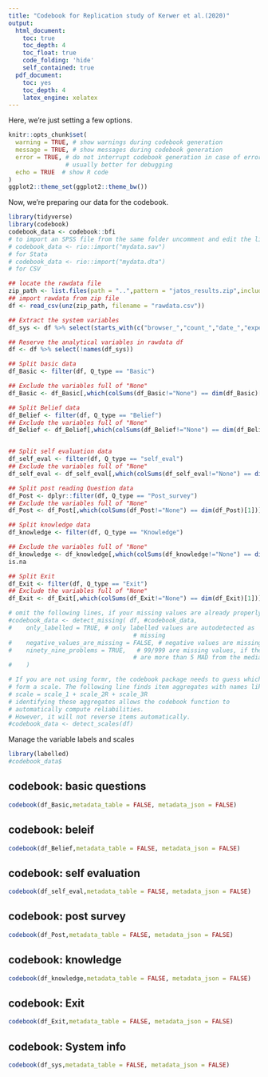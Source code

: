 ```yaml
---
title: "Codebook for Replication study of Kerwer et al.(2020)"
output:
  html_document:
    toc: true
    toc_depth: 4
    toc_float: true
    code_folding: 'hide'
    self_contained: true
  pdf_document:
    toc: yes
    toc_depth: 4
    latex_engine: xelatex
---
```


Here, we're just setting a few options.

```r
knitr::opts_chunk$set(
  warning = TRUE, # show warnings during codebook generation
  message = TRUE, # show messages during codebook generation
  error = TRUE, # do not interrupt codebook generation in case of errors,
                # usually better for debugging
  echo = TRUE  # show R code
)
ggplot2::theme_set(ggplot2::theme_bw())

```

Now, we're preparing our data for the codebook.

```r
library(tidyverse)
library(codebook)
codebook_data <- codebook::bfi
# to import an SPSS file from the same folder uncomment and edit the line below
# codebook_data <- rio::import("mydata.sav")
# for Stata
# codebook_data <- rio::import("mydata.dta")
# for CSV

## locate the rawdata file
zip_path <- list.files(path = "..",pattern = "jatos_results.zip",include.dirs = TRUE,recursive = TRUE,full.names = TRUE)
## import rawdata from zip file
df <- read_csv(unz(zip_path, filename = "rawdata.csv"))

## Extract the system variables
df_sys <- df %>% select(starts_with(c("browser_","count_","date_","experiment_","jatosV","screen_","system_","Start ","Last ","Duration","Batch","Worker ","State","Message")))

## Reserve the analytical variables in rawdata df
df <- df %>% select(!names(df_sys))

## Split basic data
df_Basic <- filter(df, Q_type == "Basic")

## Exclude the variables full of "None"
df_Basic <- df_Basic[,which(colSums(df_Basic!="None") == dim(df_Basic)[1])]

## Split Belief data
df_Belief <- filter(df, Q_type == "Belief")
## Exclude the variables full of "None"
df_Belief <- df_Belief[,which(colSums(df_Belief!="None") == dim(df_Belief)[1])]


## Split self evaluation data
df_self_eval <- filter(df, Q_type == "self_eval")
## Exclude the variables full of "None"
df_self_eval <- df_self_eval[,which(colSums(df_self_eval!="None") == dim(df_self_eval)[1])]

## Split post reading Question data
df_Post <- dplyr::filter(df, Q_type == "Post_survey")
## Exclude the variables full of "None"
df_Post <- df_Post[,which(colSums(df_Post!="None") == dim(df_Post)[1])]

## Split knowledge data
df_knowledge <- filter(df, Q_type == "Knowledge")

## Exclude the variables full of "None"
df_knowledge <- df_knowledge[,which(colSums(df_knowledge!="None") == dim(df_knowledge)[1])]
is.na

## Split Exit
df_Exit <- filter(df, Q_type == "Exit")
## Exclude the variables full of "None"
df_Exit <- df_Exit[,which(colSums(df_Exit!="None") == dim(df_Exit)[1])]

# omit the following lines, if your missing values are already properly labelled
#codebook_data <- detect_missing( df, #codebook_data,
#    only_labelled = TRUE, # only labelled values are autodetected as
                                   # missing
#    negative_values_are_missing = FALSE, # negative values are missing values
#    ninety_nine_problems = TRUE,   # 99/999 are missing values, if they
                                   # are more than 5 MAD from the median
#    )

# If you are not using formr, the codebook package needs to guess which items
# form a scale. The following line finds item aggregates with names like this:
# scale = scale_1 + scale_2R + scale_3R
# identifying these aggregates allows the codebook function to
# automatically compute reliabilities.
# However, it will not reverse items automatically.
#codebook_data <- detect_scales(df)
```

Manage the variable labels and scales

```r
library(labelled)
#codebook_data$
```


## codebook: basic questions

```r
codebook(df_Basic,metadata_table = FALSE, metadata_json = FALSE)
```

## codebook: beleif


```r
codebook(df_Belief,metadata_table = FALSE, metadata_json = FALSE)
```

## codebook: self evaluation


```r
codebook(df_self_eval,metadata_table = FALSE, metadata_json = FALSE)
```

## codebook: post survey


```r
codebook(df_Post,metadata_table = FALSE, metadata_json = FALSE)
```

## codebook: knowledge


```r
codebook(df_knowledge,metadata_table = FALSE, metadata_json = FALSE)
```

## codebook: Exit


```r
codebook(df_Exit,metadata_table = FALSE, metadata_json = FALSE)
```

## codebook: System info


```r
codebook(df_sys,metadata_table = FALSE, metadata_json = FALSE)
```
